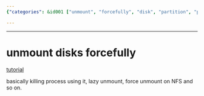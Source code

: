 ```yaml
---
{"categories": &id001 ["unmount", "forcefully", "disk", "partition", "process", "lazy unmount", "NFS"], "category": "Disk Management", "date": "2022-12-18 21:47:53", "description": "This tutorial teaches you how to forcefully unmount disks by killing the process using it, handling lazy unmounts, and force unmounting on NFS. It provides detailed explanations and examples for each method.", "tags": *id001, "title": "unmount disks forcefully"}

---
```


------

# unmount disks forcefully

[tutorial](https://www.cyberciti.biz/tips/how-do-i-forcefully-unmount-a-disk-partition.html)

basically killing process using it, lazy unmount, force unmount on NFS and so on.

